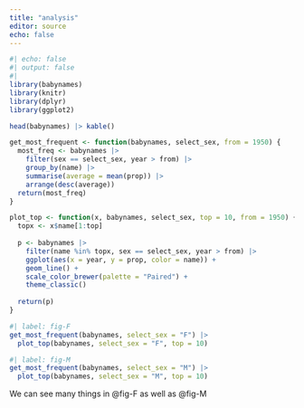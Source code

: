 ```yaml
---
title: "analysis"
editor: source
echo: false
---
```


```r
#| echo: false
#| output: false
#| 
library(babynames)
library(knitr)
library(dplyr)
library(ggplot2)
```

```r
head(babynames) |> kable()
```

```r
get_most_frequent <- function(babynames, select_sex, from = 1950) {
  most_freq <- babynames |>
    filter(sex == select_sex, year > from) |>
    group_by(name) |>
    summarise(average = mean(prop)) |>
    arrange(desc(average))
  return(most_freq)
}

plot_top <- function(x, babynames, select_sex, top = 10, from = 1950) {
  topx <- x$name[1:top]
  
  p <- babynames |>
    filter(name %in% topx, sex == select_sex, year > from) |>
    ggplot(aes(x = year, y = prop, color = name)) +
    geom_line() +
    scale_color_brewer(palette = "Paired") +
    theme_classic()
  
  return(p)
}
```

```r
#| label: fig-F
get_most_frequent(babynames, select_sex = "F") |>
  plot_top(babynames, select_sex = "F", top = 10)
```
```r
#| label: fig-M
get_most_frequent(babynames, select_sex = "M") |>
  plot_top(babynames, select_sex = "M", top = 10)
```

We can see many things in @fig-F as well as @fig-M

